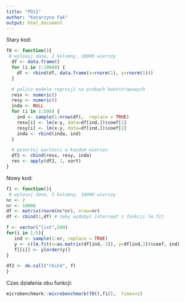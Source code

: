 ```yaml
---
title: "PD11"
author: "Katarzyna Fąk"
output: html_document
---
```


Stary kod:

```r
f0 <- function(){
 # wylosuj dane, 2 kolumny, 10000 wierszy
  df <- data.frame()
  for (i in 1:10000) {
    df <- rbind(df, data.frame(x=rnorm(1), y=rnorm(1)))
  }

  # policz modele regresji na probach bootstrapowych
  resx <- numeric()
  resy <- numeric()
  inda <- NULL
  for (i in 1:500) {
    ind <- sample(1:nrow(df),  replace = TRUE)
    resx[i] <- lm(x~y, data=df[ind,])$coef[1]
    resy[i] <- lm(x~y, data=df[ind,])$coef[2]
    inda <- rbind(inda, ind)
  }

  # posortuj wartosci w kazdym wierszu
  df2 <- cbind(resx, resy, inda)
  res <- apply(df2, 1, sort)
}
```

Nowy kod:

```r
f1 <- function(){
 # wylosuj dane, 2 kolumny, 10000 wierszy
nc <- 2
nr <- 10000
df <- matrix(rnorm(nc*nr), nrow=nr)
df <- cbind(1,df) # żeby wydobyć intercept z funkcji lm.fit

f <- vector("list",500)
for(i in 1:5){
   ind <- sample(1:nr, replace = TRUE)
   y <- c(lm.fit(x=as.matrix(df[ind,-3]), y=df[ind,3])$coef, ind)
   f[[i]] <- y[order(y)]
}

df2 <- do.call("rbind", f)
}
```

Czas działania obu funkcji:

```r
microbenchmark::microbenchmark(f0(),f1(),  times=1)
```

